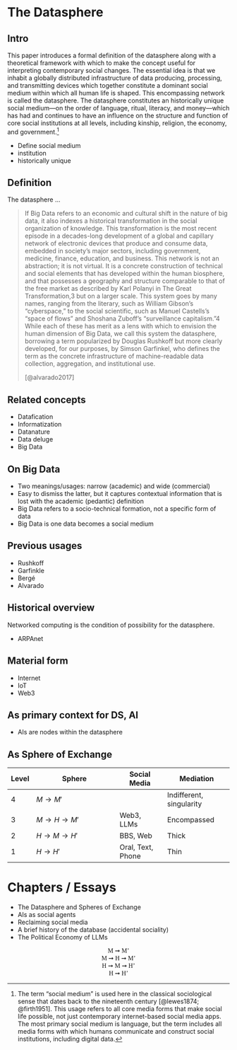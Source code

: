 # The Datasphere

## Intro

This paper introduces a formal definition of the datasphere along with a theoretical framework with which to make the concept useful for interpreting contemporary social changes. The essential idea is that we inhabit a globally distributed infrastructure of data producing, processing, and transmitting devices which together constitute a dominant social medium within which all human life is shaped. This encompassing network is called the datasphere. The datasphere constitutes an historically unique social medium—on the order of language, ritual, literacy, and money—which has had and continues to have an influence on the structure and function of core social institutions at all levels, including kinship, religion, the economy, and government.[^the-datasphere-1]

[^the-datasphere-1]: The term "social medium" is used here in the classical sociological sense that dates back to the nineteenth century [@lewes1874; @firth1951]. This usage refers to all core media forms that make social life possible, not just contemporary internet-based social media apps. The most primary social medium is language, but the term includes all media forms with which humans communicate and construct social institutions, including digital data.

-   Define social medium
-   institution
-   historically unique

## Definition

The datasphere ...

> If Big Data refers to an economic and cultural shift in the nature of big data, it also indexes a historical transformation in the social organization of knowledge. This transformation is the most recent episode in a decades-long development of a global and capillary network of electronic devices that produce and consume data, embedded in society’s major sectors, including government, medicine, finance, education, and business. This network is not an abstraction; it is not virtual. It is a concrete construction of technical and social elements that has developed within the human biosphere, and that possesses a geography and structure comparable to that of the free market as described by Karl Polanyi in The Great Transformation,3 but on a larger scale. This system goes by many names, ranging from the literary, such as William Gibson’s “cyberspace,” to the social scientific, such as Manuel Castells’s “space of flows” and Shoshana Zuboff’s “surveillance capitalism.”4 While each of these has merit as a lens with which to envision the human dimension of Big Data, we call this system the datasphere, borrowing a term popularized by Douglas Rushkoff but more clearly developed, for our purposes, by Simson Garfinkel, who defines the term as the concrete infrastructure of machine-readable data collection, aggregation, and institutional use.
>
> [@alvarado2017]

## Related concepts

-   Datafication
-   Informatization
-   Datanature
-   Data deluge
-   Big Data

## On Big Data

-   Two meanings/usages: narrow (academic) and wide (commercial)
-   Easy to dismiss the latter, but it captures contextual information that is lost with the academic (pedantic) definition
-   Big Data refers to a socio-technical formation, not a specific form of data
-   Big Data is one data becomes a social medium

## Previous usages

-   Rushkoff
-   Garfinkle
-   Bergé
-   Alvarado

## Historical overview

Networked computing is the condition of possibility for the datasphere.

-   ARPAnet

## Material form

-   Internet
-   IoT
-   Web3

## As primary context for DS, AI

-   AIs are nodes within the datasphere

## As Sphere of Exchange

```{=html}
<!--
<div style="text-align: center;">
$M_{4A} \rightarrow M_{4B}$<br/>
$M_{3A} \rightarrow H_3 \rightarrow M_{3B}$<br/>
$H_{2A} \rightarrow M_2 \rightarrow H_{2B}$<br/>
$H_{1A} \rightarrow H_{1B}$
</div>
-->
```
| Level | Sphere                           | Social Media      | Mediation                |
|-------|----------------------------------|-------------------|--------------------------|
| 4     | $M \rightarrow M'$               |                   | Indifferent, singularity |
| 3     | $M \rightarrow H \rightarrow M'$ | Web3, LLMs        | Encompassed              |
| 2     | $H \rightarrow M \rightarrow H'$ | BBS, Web          | Thick                    |
| 1     | $H \rightarrow H'$               | Oral, Text, Phone | Thin                     |

# Chapters / Essays

-   The Datasphere and Spheres of Exchange
-   AIs as social agents
-   Reclaiming social media
-   A brief history of the database (accidental sociality)
-   The Political Economy of LLMs

::: {#figure-exchange-spheres .figure style="text-align: center; font-family: serif;"}
M ➞ M'\
M ➞ H ➞ M'\
H ➞ M ➞ H'\
H ➞ H'
:::